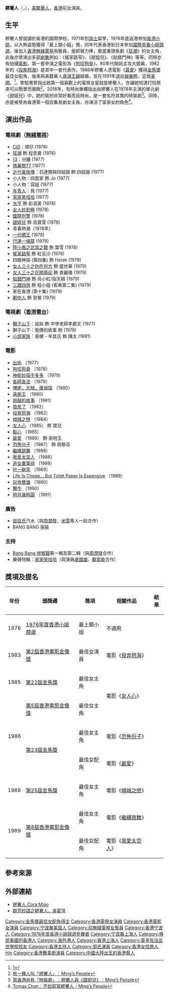 {{藝人
|姓名 = 繆騫人
|類型 = 女演員
|羅馬拼音 = Miu Hin-Yan
|英文名 = Cora Miu
|暱稱 = 
|其他藝名 = 
|國籍 = {{USA}}
|民族 = 
|籍貫 = [[浙江|浙江]][[宁波|宁波]]
|出生日期 = {{birth date and age|1958|8|24}}<ref>{{cite news | title=伍衛國毛舜筠將赴韓 吊車危險鏡頭未徇要求剪掉 | url=https://mmis.hkpl.gov.hk/coverpage/-/coverpage/view?_coverpage_WAR_mmisportalportlet_hsf=%E6%AF%9B%E8%88%9C%E7%AD%A0&_coverpage_WAR_mmisportalportlet_actual_q=%28%20verbatim_dc.collection%3A%28%22Old%5C%20HK%5C%20Newspapers%22%29%20%29%20AND+%28%20%28%20allTermsMandatory%3A%28true%29%20OR+all_dc.title%3A%28%E6%AF%9B%E8%88%9C%E7%AD%A0%29%20OR+all_dc.creator%3A%28%E6%AF%9B%E8%88%9C%E7%AD%A0%29%20OR+all_dc.contributor%3A%28%E6%AF%9B%E8%88%9C%E7%AD%A0%29%20OR+all_dc.subject%3A%28%E6%AF%9B%E8%88%9C%E7%AD%A0%29%20OR+fulltext%3A%28%E6%AF%9B%E8%88%9C%E7%AD%A0%29%20OR+all_dc.description%3A%28%E6%AF%9B%E8%88%9C%E7%AD%A0%29%20%29%20%29&_coverpage_WAR_mmisportalportlet_sort_field=dc.publicationdate_bsort&p_r_p_-1078056564_c=QF757YsWv5%2FH7zGe%2FKF%2BFBkxZw4ae5RC&_coverpage_WAR_mmisportalportlet_o=6&_coverpage_WAR_mmisportalportlet_sort_order=asc&_coverpage_WAR_mmisportalportlet_filter=dc.publicationdate_dt%3A%5B1970-01-01T00%3A00%3A00Z+TO+1979-12-31T15%3A59%3A59Z%5D | page=3 | publisher=工商晚報 | date=1977-08-23 | accessdate=2021-09-12 |quote= }}</ref>
|出生地點 = {{CHN}}[[上海|上海]]
|逝世日期 = 
|逝世地點 = 
|職業 = 演員、主持人
|語言 = 
|教育程度 = 
|母校 = {{fact|[[英皇佐治五世學校|英皇佐治五世學校]]}}
|宗教信仰 = 
|配偶 = {{marriage|[[王穎_(導演)|王穎]]|1983}}
|兒女 = 
|父母 = 
|親屬 = 
|音樂類型 = 
|演奏樂器 = 
|出道地點 = {{BHKG}}
|出道日期 = 
|出道作 = 
|代表作 = 
|著名角色 = 
|活躍年代 = 1976年－1991年
|唱片公司 = 
|經紀公司 = 
|簽名 = 
|簽名大小 = 
|簽名替代 = 
|網站 = 
|相關團體 = 
|IMDb = 0583956
|獎項 = {{awards|award=[[華僑晚報十大明星選舉|華僑晚報十大明星選舉]] |year=1978年 |title=十大電視明星<ref>{{cite web |url=http://blog.sina.com.cn/s/blog_678efa1e0102wrmz.html |title=歷屆華僑晚報之十大明星金球獎 |accessdate=2022-01-20 |archive-date=2017-08-03 |archive-url=https://web.archive.org/web/20170803130304/http://blog.sina.com.cn/s/blog_678efa1e0102wrmz.html |dead-url=no }}</ref>}}
|goldenhorseawards = {{獎項|最佳女配角|1986年|《[[最愛_(1986年電影)|最愛]]》|吳明玉}}
}}

'''繆騫人'''（{{lang-en|Cora Miao}}，{{bd|1958年|8月24日}}），[[华裔美国人|美籍華人]]，[[香港|香港]]前女演員。

==生平==
繆騫人曾就讀於香港的國際學校{{fact|[[英皇佐治五世學校|英皇佐治五世學校]]}}，1971年到[[瑞士|瑞士]]留學，1976年底返港參加[[香港小姐|香港小姐]]，以大熱姿態獲得「最上鏡小姐」獎，同年代表香港到日本參加[[國際青春小姐競選|國際青春小姐競選]]，後加入[[香港無綫電視|香港無綫電視]]為藝員，旋即被力捧，擔當重頭長劇《[[狂潮|狂潮]]》的女主角，此後亦曾演出多部[[劇集|劇集]]例如：《冤家路窄》、《甜姐兒》、《貼錯門神》等等，同時亦有拍攝[[電影|電影]]，第一套參演之電影為《[[狗咬狗骨|狗咬狗骨]]》，80年代開始主攻大銀幕，1982年的《[[投奔怒海|投奔怒海]]》是其中一套代表作。1986年繆騫人憑電影《[[最愛_(1986年電影)|最愛]]》獲得[[金馬獎|金馬獎]]最佳女配角，後來與美籍華人[[導演|導演]][[王穎_(導演)|王穎]]結婚，並在1991年退出[[娛樂圈|娛樂圈]]，定居[[美國|美國]]。<REF>[http://dailynews.sina.com/bg/ent/hktwstar/sinacn/20101025/02461936912.html]</REF>。黎堅惠曾指出她第一個喜歡上的電視女星就是繆騫人，亦讓她知道打扮原來可以簡單而搶眼<ref>[https://www.mings-fashion.com/%E7%B9%86%E9%A8%AB%E4%BA%BA-mings-people-192906/ 有一種人叫「繆騫人」｜Ming’s People]</ref>。2018年，有時尚專欄指出由繆騫人在1978年主演的單元劇《甜姐兒》中，她的裝扮非常好看而且時尚，是一套名符其實的時裝劇<ref>[https://www.mings-fashion.com/%E7%B9%86%E9%A8%AB%E4%BA%BA-%E7%94%9C%E5%A7%90%E5%85%92-tvb-2901/ 當香港尚有「時裝劇」︰繆騫人與《甜姐兒》｜Ming’s People]</ref>。同時，亦是被譽為香港第一個百集長劇女主角，亦演活了富家女的角色<ref>[https://www.mings-fashion.com/%E7%B9%86%E9%A8%AB%E4%BA%BA-%E6%99%82%E8%A3%9D-tomas-chan-2729/ Tomas Chan︰不如寫寫繆騫人｜Ming’s People]</ref>。

== 演出作品 ==
=== 電視劇（[[無綫電視|無綫電視]]） ===
*[[CID|CID]]：偉仔 (1976)
*[[狂潮|狂潮]] 飾 程思嘉 (1976)
*[[13|13]]：分離 (1977)
*[[瑪麗關77|瑪麗關77]] (1977)
*[[近代豪俠傳|近代豪俠傳]]：石達開與四姑娘 飾 四姑娘 (1977)
*小人物：四當家 飾 Jo (1977)
*小人物：容姐 (1977)
*[[年青人|年青人]]：我 (1977)
*[[家家笑哈哈|家家笑哈哈]] (1977)
*[[大亨_(電視劇)|大亨]] 飾 彭淑美 (1978)
*[[女人妙到極|女人妙到極]] (1978)
*[[國際刑警|國際刑警]] (1978)
*[[甜姐兒|甜姐兒]] 飾 高寶雯 (1978)
*青春熱潮（1978年）
*[[一代橋王|一代橋王]] (1978)
*[[行運一條龍|行運一條龍]] (1978)
*[[陸小鳳之武當之戰|陸小鳳之武當之戰]] 飾 葉雪 (1978)
*[[冤家路窄|冤家路窄]] 飾 紅豆沙 (1978)
*四眼神探 (第四集) 飾 Heide (1979)
*[[女人三十|女人三十之你在何方]] 飾 盛世華 (1979)
*[[女人三十|女人三十之花開兩朵]] 飾 查麗儀 (1979)
*[[貼錯門神|貼錯門神]] 飾 烏小紅/指天椒 (1979)
*[[三跟四傍|三跟四傍]] 飾 程小姐 (客串第二集) (1979)
*家在香港 (第十集) (1979)
*[[網中人|網中人]] 飾 賀縈 (1979)

=== 電視劇（[[香港電台|香港電台]]） ===
*[[獅子山下|獅子山下]]：投訴 飾 中學老師李嘉文 (1977)
*獅子山下：吸煙的故事 飾 (1978)
*[[小說家族|小說家族]]：骨骾 - 辛其氏 飾 陳太 (1991)

=== 電影 ===
*[[出術|出術]] （1977）
*[[狗咬狗骨|狗咬狗骨]] （1978）
*[[神偷妙探手多多|神偷妙探手多多]] （1979）
*[[各師各法|各師各法]] （1979）
*[[懵佬，大賊，傻偵探|懵佬，大賊，傻偵探]] （1980）
*[[喜劇王|喜劇王]] （1980）
*[[胡越的故事|胡越的故事]] （1981）
*[[狼來了|狼來了]] （1982）
*[[投奔怒海|投奔怒海]] （1982）
*[[倾城之恋_(电影)|傾城之戀]] （1984）
*[[女人心|女人心]] （1985） 飾 寶兒
*[[點心|點心]] （1985）
*[[最愛_(1986年電影)|最愛]] （1986） 飾 吳明玉
*[[恐怖份子_(電影)|恐怖分子]] （1987） 飾 周郁芬
*[[繼續跳舞|繼續跳舞]] （1988）
*[[我爱太空人|我爱太空人]] （1988）
*[[追女重案组|追女重案组]] （1989）
*[[吃一碗茶|吃一碗茶]] （1989）
*[[Life_Is_Cheap..._But_Toilet_Paper_Is_Expensive|Life Is Cheap... But Toilet Paper Is Expensive]] （1989）
*[[玩命雙雄|玩命雙雄]] （1990）
*[[舞牛|舞牛]] （1990）
*[[明月幾時圓|明月幾時圓]] （1991）

=== 廣告 ===
*[[屈臣氏|屈臣氏]]汽水（與[[周潤發|周潤發]]、[[米雪|米雪]]等人一起合作）
*BANG BANG 服裝

=== 主持 ===
*[[Bang_Bang_咁嘅聲|Bang Bang 咁嘅聲]]第一輯及第二輯（與[[周潤發|周潤發]]合作）
*樂聲特輯：[[家家笑哈哈|家家笑哈哈]]（與演員[[盧國雄|盧國雄]]、[[鄺君能|鄺君能]]合作）

== 獎項及提名 ==
{| class="wikitable"
|+
!年份
!頒獎禮
!獎項
!相關作品
!結果
|-
|1976
|[[1976年度香港小姐競選|1976年度香港小姐競選]]
|最上鏡小姐
|不適用
|{{won}}
|-
|1983
|[[第2屆香港電影金像獎|第2屆香港電影金像獎]]
|最佳女演員
|電影《[[投奔怒海|投奔怒海]]》
|{{nom}}
|-
|1985
|[[第22屆金馬獎|第22屆金馬獎]]
|最佳女主角
| rowspan="2" |電影《[[女人心|女人心]]》
|{{nom}}
|-
| rowspan="3" |1986
|[[第5屆香港電影金像獎|第5屆香港電影金像獎]]
|最佳女主角
|{{nom}}
|-
| rowspan="2" |[[第23屆金馬獎|第23屆金馬獎]]
|最佳女主角
|電影《[[恐怖份子_(電影)|恐怖份子]]》
|{{nom}}
|-
|最佳女配角
|電影《[[最爱_(1986年电影)|最愛]]》
|{{won}}
|-
|1988
|[[第25屆金馬獎|第25屆金馬獎]]
|最佳女主角
|電影《[[倾城之恋_(电影)|傾城之戀]]》
|{{nom}}
|-
| rowspan="2" |1989
| rowspan="2" |[[第8屆香港電影金像獎|第8屆香港電影金像獎]]
|最佳女主角
|電影《[[繼續跳舞|繼續跳舞]]》
|{{nom}}
|-
|最佳女配角
|電影《[[我愛太空人|我愛太空人]]》
|{{nom}}
|}

== 參考來源 ==
{{REFLIST}}

== 外部連結 ==
*[https://web.archive.org/web/20070509223335/http://misshk.tvb.com/art_34.html 繆騫人 Cora Miao]
*[https://web.archive.org/web/20070228093023/http://tvcity.tvb.com/special/misshk2002/30years/8_0605.html 群芳妙語之繆騫人、吳夏萍]
{{香港小姐最上鏡小姐|[[司徒靈芝|司徒靈芝]]|1976|[[朱玲玲|朱玲玲]]}}
{{金馬獎最佳女配角|第23屆}}
{{DEFAULTSORT:Miu}}
[[Category:金馬獎最佳女配角得主|Category:金馬獎最佳女配角得主]]
[[Category:香港電視女演員|Category:香港電視女演員]]
[[Category:香港電影女演員|Category:香港電影女演員]]
[[Category:宁波裔美国人|Category:宁波裔美国人]]
[[Category:前無綫電視女藝員|Category:前無綫電視女藝員]]
[[Category:香港宁波人|Category:香港宁波人]]
[[Category:1976年度香港小姐競選參賽者|Category:1976年度香港小姐競選參賽者]]
[[Category:宁波裔上海人|Category:宁波裔上海人]]
[[Category:移民美國的香港人|Category:移民美國的香港人]]
[[Category:海外港人|Category:海外港人]]
[[Category:香港上海人|Category:香港上海人]]
[[Category:英皇佐治五世學校校友|Category:英皇佐治五世學校校友]]
[[Category:香港主持人|Category:香港主持人]]
[[Category:邵氏演員|Category:邵氏演員]]
[[Category:香港女性商人|Category:香港女性商人]]
[[Category:繆姓|Hin]]
[[Category:香港舞臺劇演員|Category:香港舞臺劇演員]]
[[Category:中國大陸出生的香港藝人|Category:中國大陸出生的香港藝人]]